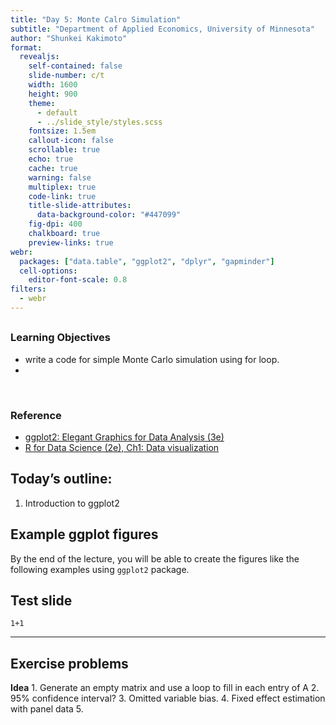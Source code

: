 ```yaml
---
title: "Day 5: Monte Calro Simulation"
subtitle: "Department of Applied Economics, University of Minnesota"
author: "Shunkei Kakimoto"
format: 
  revealjs:
    self-contained: false
    slide-number: c/t
    width: 1600
    height: 900
    theme: 
      - default 
      - ../slide_style/styles.scss
    fontsize: 1.5em
    callout-icon: false
    scrollable: true
    echo: true
    cache: true
    warning: false
    multiplex: true
    code-link: true
    title-slide-attributes:
      data-background-color: "#447099"
    fig-dpi: 400
    chalkboard: true
    preview-links: true
webr:
  packages: ["data.table", "ggplot2", "dplyr", "gapminder"]
  cell-options:
    editor-font-scale: 0.8
filters:
  - webr
---
```



## {.center}

### Learning Objectives

+ write a code for simple Monte Carlo simulation using for loop.
+ 

<br>

:::{.fragment .center}
### Reference {.center}
+ [ggplot2: Elegant Graphics for Data Analysis (3e)](https://ggplot2-book.org/)
+ [R for Data Science (2e), Ch1: Data visualization](https://r4ds.had.co.nz/pipes.html)
:::


## Today's outline: {.center}

1. Introduction to ggplot2



## Example ggplot figures 

By the end of the lecture, you will be able to create the figures like the following examples using `ggplot2` package.





## Test slide

```webr-r
1+1
```



----


## Exercise problems

**Idea**
1. Generate an empty matrix and use a loop to fill in each entry of A
2. 95% confidence interval?
3. Omitted variable bias.
4. Fixed effect estimation with panel data
5. 
